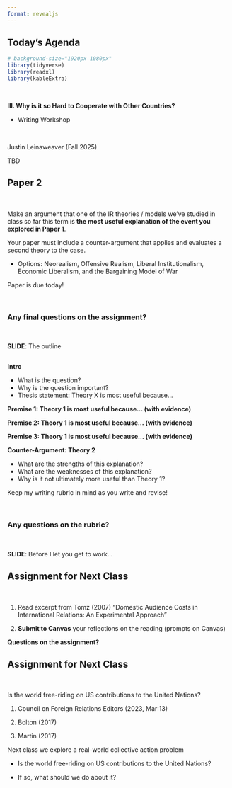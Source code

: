 ```yaml
---
format: revealjs
---
```



## Today's Agenda {background-image="Images/background-worldmap4.png" .center}

```r
# background-size="1920px 1080px"
library(tidyverse)
library(readxl)
library(kableExtra)
```

<br>

::: {.r-fit-text}

**III. Why is it so Hard to Cooperate with Other Countries?**

- Writing Workshop

:::

<br>

::: r-stack
Justin Leinaweaver (Fall 2025)
:::

::: notes
TBD
:::



## Paper 2 {background-image="Images/background-worldmap4.png" .center}

<br>

Make an argument that one of the IR theories / models we've studied in class so far this term is **the most useful explanation of the event you explored in Paper 1**. 

Your paper must include a counter-argument that applies and evaluates a second theory to the case.

- Options: Neorealism, Offensive Realism, Liberal Institutionalism, Economic Liberalism, and the Bargaining Model of War

::: notes
Paper is due today!

<br>

### Any final questions on the assignment?

<br>

**SLIDE**: The outline
:::



## {background-image="Images/background-worldmap4.png" .smaller}

**Intro**

- What is the question?
- Why is the question important?
- Thesis statement: Theory X is most useful because...

**Premise 1: Theory 1 is most useful because... (with evidence)**

**Premise 2: Theory 1 is most useful because... (with evidence)**

**Premise 3: Theory 1 is most useful because... (with evidence)**

**Counter-Argument: Theory 2**

- What are the strengths of this explanation?
- What are the weaknesses of this explanation?
- Why is it not ultimately more useful than Theory 1?

::: notes

Keep my writing rubric in mind as you write and revise!

<br>

### Any questions on the rubric?

<br>

**SLIDE**: Before I let you get to work...
:::



## Assignment for Next Class  {background-image="Images/background-worldmap4.png" .center}

<br>

1. Read excerpt from Tomz (2007) "Domestic Audience Costs in International Relations: An Experimental Approach" 

2. **Submit to Canvas** your reflections on the reading (prompts on Canvas)

::: notes
**Questions on the assignment?**
:::



## Assignment for Next Class  {background-image="Images/background-worldmap4.png" .center}

<br>

Is the world free-riding on US contributions to the United Nations?

1. Council on Foreign Relations Editors (2023, Mar 13)

2. Bolton (2017)

3. Martin (2017)

::: notes
Next class we explore a real-world collective action problem

- Is the world free-riding on US contributions to the United Nations?

- If so, what should we do about it?
:::






